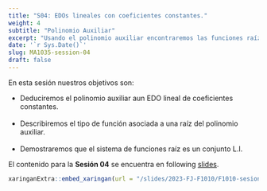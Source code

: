 ```yaml
---
title: "S04: EDOs lineales con coeficientes constantes."
weight: 4
subtitle: "Polinomio Auxiliar"
excerpt: "Usando el polinomio auxiliar encontraremos las funciones raíz que general la solución de una EDO linea homogénea de coeficientes constantes."
date: '`r Sys.Date()`'
slug: MA1035-session-04
draft: false
---
```


En esta sesión nuestros objetivos son:


* Deduciremos el polinomio auxiliar aun EDO lineal de coeficientes constantes. <br/><br/>
* Describiremos el tipo de función asociada a una raíz del polinomio auxiliar. <br/><br/>
* Demostraremos que el sistema de funciones raíz es un conjunto L.I. 

El contenido para la **Sesión 04** se encuentra en following [slides](/slides/2022-AD-MA1035/MA1035-sesion-04).

```r
xaringanExtra::embed_xaringan(url = "/slides/2023-FJ-F1010/F1010-sesion-04", ratio = "4:3")
```

